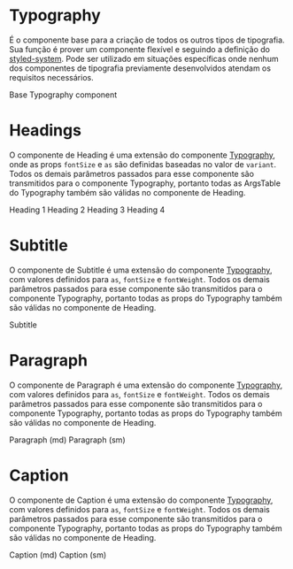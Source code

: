 

<Meta title="Data Display/Typography" />

# Typography

É o componente base para a criação de todos os outros tipos de tipografia. Sua função é prover um componente flexível e seguindo a definição do [styled-system](https://styled-system.com/api). Pode ser utilizado em situações específicas onde nenhum dos componentes de tipografia previamente desenvolvidos atendam os requisitos necessários.

<Canvas>
  <Story name="Typography" parameters={{
    design: {
      type: 'figma',
      url: 'https://www.figma.com/file/O3bKxIcsj2rc1FNIRclJyT/Design-System?node-id=100%3A2'
    }
  }}>
    <ThemeProvider>
      <Typography>Base Typography component</Typography>
    </ThemeProvider>
  </Story>
</Canvas>

<ArgsTable of={Typography} />

# Headings

O componente de Heading é uma extensão do componente [Typography](#typography), onde as props `fontSize` e `as` são definidas baseadas no valor de `variant`. Todos os demais parâmetros passados para esse componente são transmitidos para o componente Typography, portanto todas as ArgsTable do Typography também são válidas no componente de Heading.

<Canvas>
  <Story name="Headings" parameters={{
    design: {
      type: 'figma',
      url: 'https://www.figma.com/file/O3bKxIcsj2rc1FNIRclJyT/Design-System?node-id=100%3A2'
    }
  }}>
    <ThemeProvider>
      <Heading variant='h1'>Heading 1</Heading>
      <Heading variant='h2'>Heading 2</Heading>
      <Heading variant='h3'>Heading 3</Heading>
      <Heading variant='h4'>Heading 4</Heading>
    </ThemeProvider>
  </Story>
</Canvas>

<ArgsTable of={Heading} />

# Subtitle

O componente de Subtitle é uma extensão do componente [Typography](#typography), com valores definidos para `as`, `fontSize` e `fontWeight`. Todos os demais parâmetros passados para esse componente são transmitidos para o componente Typography, portanto todas as props do Typography também são válidas no componente de Heading.

<Canvas>
  <Story name="Subtitle" parameters={{
    design: {
      type: 'figma',
      url: 'https://www.figma.com/file/O3bKxIcsj2rc1FNIRclJyT/Design-System?node-id=100%3A2'
    }
  }}>
    <ThemeProvider>
      <Subtitle>Subtitle</Subtitle>
    </ThemeProvider>
  </Story>
</Canvas>


<ArgsTable of={Subtitle} />


# Paragraph

O componente de Paragraph é uma extensão do componente [Typography](#typography), com valores definidos para `as`, `fontSize` e `fontWeight`. Todos os demais parâmetros passados para esse componente são transmitidos para o componente Typography, portanto todas as props do Typography também são válidas no componente de Heading.

<Canvas>
  <Story name="Paragraph" parameters={{
    design: {
      type: 'figma',
      url: 'https://www.figma.com/file/O3bKxIcsj2rc1FNIRclJyT/Design-System?node-id=100%3A2'
    }
  }}>
    <ThemeProvider>
      <Paragraph>Paragraph (md)</Paragraph>
      <Paragraph variant='sm'>Paragraph (sm)</Paragraph>
    </ThemeProvider>
  </Story>
</Canvas>


<ArgsTable of={Paragraph} />

# Caption

O componente de Caption é uma extensão do componente [Typography](#typography), com valores definidos para `as`, `fontSize` e `fontWeight`. Todos os demais parâmetros passados para esse componente são transmitidos para o componente Typography, portanto todas as props do Typography também são válidas no componente de Heading.

<Canvas>
  <Story name="Caption" parameters={{
    design: {
      type: 'figma',
      url: 'https://www.figma.com/file/O3bKxIcsj2rc1FNIRclJyT/Design-System?node-id=100%3A2'
    }
  }}>
    <ThemeProvider>
      <Caption>Caption (md)</Caption>
      <Caption variant='sm'>Caption (sm)</Caption>
    </ThemeProvider>
  </Story>
</Canvas>


<ArgsTable of={Paragraph} />

